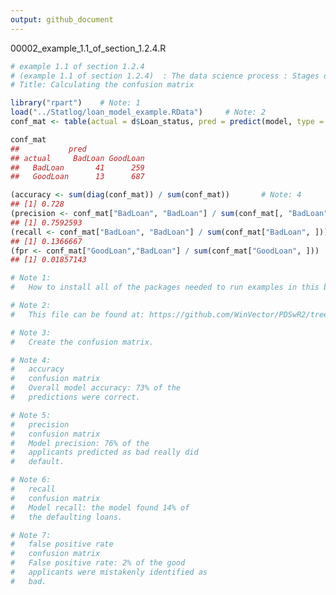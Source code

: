 ```yaml
---
output: github_document
---
```




00002_example_1.1_of_section_1.2.4.R


```r
# example 1.1 of section 1.2.4 
# (example 1.1 of section 1.2.4)  : The data science process : Stages of a data science project : Model evaluation and critique 
# Title: Calculating the confusion matrix 

library("rpart") 	# Note: 1 
load("../Statlog/loan_model_example.RData") 	# Note: 2 
conf_mat <- table(actual = d$Loan_status, pred = predict(model, type = 'class'))  	# Note: 3 

conf_mat
##           pred
## actual     BadLoan GoodLoan
##   BadLoan       41      259
##   GoodLoan      13      687

(accuracy <- sum(diag(conf_mat)) / sum(conf_mat))   	# Note: 4 
## [1] 0.728
(precision <- conf_mat["BadLoan", "BadLoan"] / sum(conf_mat[, "BadLoan"])) 	# Note: 5 
## [1] 0.7592593
(recall <- conf_mat["BadLoan", "BadLoan"] / sum(conf_mat["BadLoan", ])) 	# Note: 6 
## [1] 0.1366667
(fpr <- conf_mat["GoodLoan","BadLoan"] / sum(conf_mat["GoodLoan", ])) 	# Note: 7 
## [1] 0.01857143

# Note 1: 
#   How to install all of the packages needed to run examples in this book can be founde here: https://github.com/WinVector/PDSwR2/blob/master/packages.R 

# Note 2: 
#   This file can be found at: https://github.com/WinVector/PDSwR2/tree/master/Statlog 

# Note 3: 
#   Create the confusion matrix. 

# Note 4: 
#   accuracy 
#   confusion matrix 
#   Overall model accuracy: 73% of the 
#   predictions were correct. 

# Note 5: 
#   precision 
#   confusion matrix 
#   Model precision: 76% of the 
#   applicants predicted as bad really did 
#   default. 

# Note 6: 
#   recall 
#   confusion matrix 
#   Model recall: the model found 14% of 
#   the defaulting loans. 

# Note 7: 
#   false positive rate 
#   confusion matrix 
#   False positive rate: 2% of the good 
#   applicants were mistakenly identified as 
#   bad. 



```


